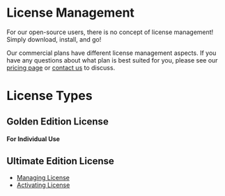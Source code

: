 # License Management

For our open-source users, there is no concept of license management! Simply download, install, and go! 

Our commercial plans have different license management aspects. 
If you have any questions about what plan is best suited for you, please see our [pricing page](https://www.usebruno.com/pricing) or [contact us](mailto:sales@usebruno.com) to discuss. 

# License Types

## Golden Edition License

#### For Individual Use
## Ultimate Edition License

- [Managing License](/license-management/ultimate-edition/manage-licenses)
- [Activating License](/license-management/ultimate-edition/activate-license)
